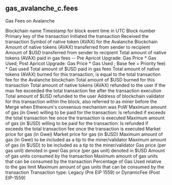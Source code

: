 ## gas_avalanche_c.fees 
Gas Fees on Avalanche


<ParamField path="blockchain">
Blockchain name
</ParamField>
<ParamField path="block_time">
Timestamp for block event time in UTC
</ParamField>
<ParamField path="block_number">
Block number
</ParamField>
<ParamField path="tx_hash">
Primary key of the transaction
</ParamField>
<ParamField path="tx_sender">
Initiated the transaction
</ParamField>
<ParamField path="tx_receiver">
Received the transaction
</ParamField>
<ParamField path="native_token_symbol">
Symbol of native token (AVAX) for the Avalanche Blockchain
</ParamField>
<ParamField path="tx_amount_native">
Amount of native tokens (AVAX) transferred from sender to recipient
</ParamField>
<ParamField path="tx_amount_usd">
Amount of $USD transferred from sender to recipient
</ParamField>
<ParamField path="tx_fee_native">
Total amount of native tokens (AVAX) paid in gas fees -- Pre Apricot Upgrade: Gas Price * Gas Used; Post Apricot Upgrade: Gas Price * Gas Used ; Base fee + Priority fee) * Gas used
</ParamField>
<ParamField path="tx_fee_usd">
Total amount of $USD paid in gas fees
</ParamField>
<ParamField path="burned_native">
Total amount of native tokens (AVAX) burned for this transaction, is equal to the total transaction fee for the Avalanche blockchain
</ParamField>
<ParamField path="burned_usd">
Total amount of $USD burned for this transaction
</ParamField>
<ParamField path="tx_savings_native">
Total amount of native tokens (AVAX) refunded to the user if the max fee exceeded the total transaction fee after the transaction execution
</ParamField>
<ParamField path="tx_savings_usd">
Total amount of $USD refunded to the user
</ParamField>
<ParamField path="validator">
Address of blockchain validator for this transaction within the block, also referred to as miner before the Merge when Ethereum&#x27;s consensus mechanism was PoW
</ParamField>
<ParamField path="max_fee_gwei">
Maximum amount of gas (in Gwei) willing to be paid for the transaction: Is refunded if exceeds the total transaction fee once the transaction is executed
</ParamField>
<ParamField path="max_fee_usd">
Maximum amount of gas (in $USD) willing to be paid for the transaction: Is refunded if exceeds the total transaction fee once the transaction is executed
</ParamField>
<ParamField path="base_fee_gwei">
Market price for gas (in Gwei)
</ParamField>
<ParamField path="base_fee_usd">
Market price for gas (in $USD)
</ParamField>
<ParamField path="priority_fee_gwei">
Maximum amount of gas (in Gwei) to be included as a tip to the miner/validator
</ParamField>
<ParamField path="priority_fee_usd">
Maximum amount of gas (in $USD) to be included as a tip to the miner/validator
</ParamField>
<ParamField path="gas_price_gwei">
Gas price (per gas unit) denoted in gwei
</ParamField>
<ParamField path="gas_price_usd">
Gas price (per gas unit) denoted in $USD
</ParamField>
<ParamField path="gas_used">
Amount of gas units consumed by the transaction
</ParamField>
<ParamField path="gas_limit">
Maximum amount of gas units that can be consumed by the transaction
</ParamField>
<ParamField path="gas_usage_percent">
Percentage of Gas Used relative to the gas limit
</ParamField>
<ParamField path="difficulty">
Maximum amount of gas units that can be consumed by the transaction
</ParamField>
<ParamField path="type">
Transaction type: Legacy (Pre EIP 1559) or DynamicFee (Post EIP-1559)
</ParamField>
